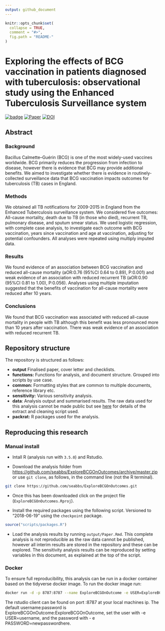```yaml
---
output: github_document
---
```


```r
knitr::opts_chunk$set(
  collapse = TRUE,
  comment = "#>",
  fig.path = "README-"
)
```

# Exploring the effects of BCG vaccination in patients diagnosed with tuberculosis: observational study using the Enhanced Tuberculosis Surveillance system


[![badge](https://img.shields.io/badge/Launch-Analysis-lightblue.svg)](https://mybinder.org/v2/gh/seabbs/ExploreBCGOnOutcomes/master?urlpath=rstudio)
[![Paper](https://img.shields.io/badge/Paper-10.1101/366476-lightgrey.svg)](https://doi.org/10.1101/366476)
[![DOI](https://zenodo.org/badge/127124135.svg)](https://zenodo.org/badge/latestdoi/127124135)

## Abstract

### Background

Bacillus Calmette–Guérin (BCG) is one of the most widely-used vaccines worldwide. BCG primarily reduces the progression from infection to disease, however there is evidence that BCG may provide additional benefits. We aimed to investigate whether there is evidence in routinely-collected surveillance data that BCG vaccination impacts outcomes for tuberculosis (TB) cases in England.

### Methods

We obtained all TB notifications for 2009-2015 in England from the Enhanced Tuberculosis surveillance system. We considered five outcomes: All-cause mortality, death due to TB (in those who died), recurrent TB, pulmonary disease, and sputum smear status. We used logistic regression, with complete case analysis, to investigate each outcome with BCG vaccination, years since vaccination and age at vaccination, adjusting for potential confounders. All analyses were repeated using multiply imputed data.

### Results

We found evidence of an association between BCG vaccination and reduced all-cause mortality (aOR:0.76 (95%CI 0.64 to 0.89), P:0.001) and weak evidence of an association with reduced recurrent TB (aOR:0.90 (95%CI 0.81 to 1.00), P:0.056). Analyses using multiple imputation suggested that the benefits of vaccination for all-cause mortality were reduced after 10 years.

### Conclusions

We found that BCG vaccination was associated with reduced all-cause mortality in people with TB although this benefit was less pronounced more than 10 years after vaccination. There was weak evidence of an association with reduced recurrent TB.

## Repository structure

The repository is structured as follows:

- **output** Finalised paper, cover letter and checklists.
- **functions:** Functions for analysis, and document structure. Grouped into scripts by use case.
- **common:** Formatting styles that are  common to multiple documents, reference library etc.
- **sensitivity:** Various sensitivity analysis.
- **data**: Analysis output and summarised results. The raw data used for this analysis cannot be made public but see [here](https://www.samabbott.co.uk/tbinenglanddataclean/) for details of the extract and cleaning script used.
- **packrat:** R packages used for the analysis.

## Reproducing this research


### Manual install

- Intall R (analysis run with `3.5.0`) and Rstudio.

- Download the analysis folder from [https://github.com/seabbs/ExploreBCGOnOutcomes/archive/master.zip](https://github.com/seabbs/ExploreBCGOnOutcomes/archive/master.zip) or use `git clone`, as follows, in the command line (not the R terminal).

```bash
git clone https://github.com/seabbs/ExploreBCGOnOutcomes.git
```

- Once this has been downloaded click on the project file (`ExploreBCGOnOutcomes.Rproj`).

- Install the required packages using the following script. Versioned to "2018-06-19" using the `checkpoint` package.

```r
source("scripts/packages.R")
```

- Load the analysis results by running `output/Paper.Rmd`. This complete analysis is not reproducible as the raw data cannot be published, however all interim results are stored in the repository and these can be explored. The sensitivity analysis results can be reproduced by setting variables in this document, as explained at the top of the script.

### Docker

To ensure full reproducibility, this analysis can be run in a docker container based on the tidyverse docker image. To run the docker image run:

```bash
docker run -d -p 8787:8787 --name ExploreBCGOnOutcome -e USER=ExploreBCGOnOutcome -e PASSWORD=ExploreBCGOnOutcome seabbs/explorebcgonoutcome
```

The rstudio client can be found on port :8787 at your local machines ip. The default username:password is ExploreBCGOnOutcome:ExploreBCGOnOutcome, set the user with -e USER=username, and the password with - e PASSWORD=newpasswordhere.
